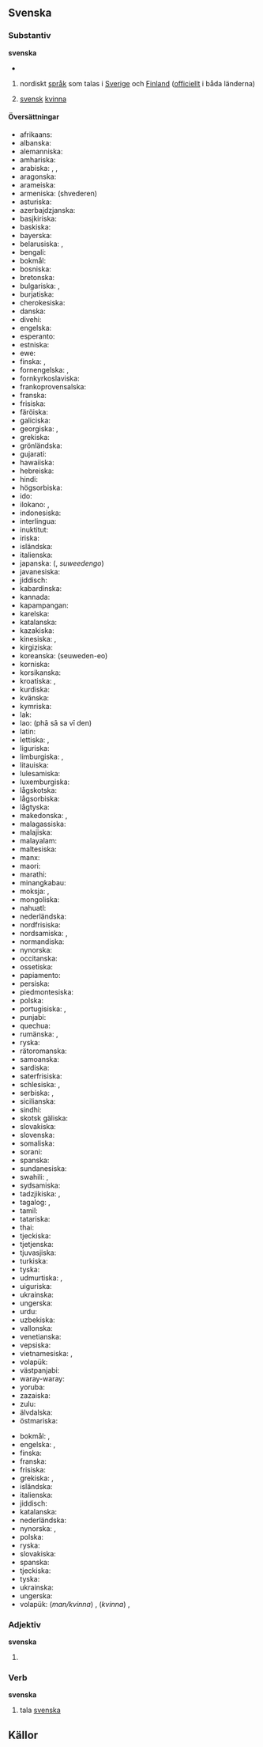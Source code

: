 {{wikipedia}}

==Svenska==
===Substantiv===
{{sv-subst-n-oräkn|fog=|betydelser=1.|förled=svensk}}
{{sv-subst-n-or|betydelser=2.}}
'''svenska'''
*{{uttal|sv|ljud=Sv-svenska.ogg}}
#{{tagg|kat=språk}}nordiskt [[språk]] som talas i [[Sverige]] och [[Finland]] ([[officiellt]] i båda länderna)
#:{{etymologi|Belagt sedan 1300-talet, som {{härledning|sv|gmq-fsv|svænska}}.<ref name="so">{{källa-so|svenska|2021-02-06}}</ref>}}
#:{{sammansättningar|[[svensklektion]], [[svensklärare]]}}
#{{tagg|kat=nationaliteter}} [[svensk]] [[kvinna]]
#:{{etymologi|Belagt sedan 1773.<ref name="so"></ref>}}

====Översättningar====
{{ö-topp|språk}}
*afrikaans: {{ö+|af|Sweeds}}
*albanska: {{ö+|sq|gjuha suedeze}}
*alemanniska: {{ö|als|Schwedisch}}
*amhariska: {{ö|am|ስዊድንኛ}}
*arabiska: {{ö|ar|اَلسُّوِيدِيَّة|f|tr=as-suwīdiyya}}, {{ö|ar|سُوِيدِيّ|m|tr=suwīdiyy}}, {{ö|ar|اَللُّغَة اَلسُّوِيدِيَّة|f|tr=al-luḡa s-suwīdiyya}}
*aragonska: {{ö+|an|sueco}}
*arameiska: {{ö|arc|ܠܫܢܐ ܣܘܝܕܝܐ}}
*armeniska: {{ö+|hy|շվեդերեն}} (shvederen)
*asturiska: {{ö+|ast|suecu|m}}
*azerbajdzjanska: {{ö+|az|İsveç dili}}
*basjkiriska: {{ö|ba|швед теле}}
*baskiska: {{ö+|eu|suediera}}
*bayerska: {{ö|bar|Schwedisch}}
*belarusiska: {{ö|be|шве́дская мо́ва|f|tr=švjédskaja móva}}, {{ö|be|шве́дская|f|tr=švjédskaja}}
*bengali: {{ö|bn|সুয়েডীয় ভাষা}}
*bokmål: {{ö+|no|svensk|m}}
*bosniska: {{ö+|bs|švedski|m}}
*bretonska: {{ö|br|svedeg}}
*bulgariska: {{ö|bg|шведски език}}, {{ö|bg|шведски}}
*burjatiska: {{ö|bxr|швед хэлэн}}
*cherokesiska: {{ö|chr|ᎠᏂᏍᏫᏗ}}
*danska: {{ö+|da|svensk}}
*divehi: {{ö+|dv|ސުވެޑިޝް|tr=suveḍiš}}
*engelska: {{ö+|en|Swedish}}
*esperanto: {{ö|eo|sveda lingvo}}
*estniska: {{ö|et|rootsi keel}}
*ewe: {{ö|ee|Swedgbe}}
*finska: {{ö+|fi|ruotsi}}, {{ö|fi|ruotsin kieli}}
*fornengelska: {{ö|ang|Swēonisc sprǣc}}, {{ö|ang|Swēonisc}}
*fornkyrkoslaviska: {{ö|cu|свє́ньскъ ѩꙁꙑ́къ}}
*frankoprovensalska: {{ö|frp|suèdouès}}
*franska: {{ö+|fr|suédois|m}}
*frisiska: {{ö+|fy|Sweedsk}}
*färöiska: {{ö|fo|svenskt}}
*galiciska: {{ö+|gl|sueco|m}}
*georgiska: {{ö+|ka|შვედური|tr=šveduri}}, {{ö|ka|შვედური ენა|tr=šveduri ena}}
*grekiska: {{ö+|el|σουηδικά|n|p|tr=souidiká}}
*grönländska: {{ö|kl|svenskisut}}
*gujarati: {{ö+|gu|સ્વીડિશ}}
*hawaiiska: {{ö|haw|Kuekene}}
*hebreiska: {{ö+|he|שבדית|f|tr=švedít}}
*hindi: {{ö+|hi|स्वीडिश|tr=svīḍiś}}
*högsorbiska: {{ö+|hsb|šwedšćina}}
*ido: {{ö+|io|Suediana}}
*ilokano: {{ö|ilo|Sueko}}, {{ö|ilo|pagsasao a Sueko}}
*indonesiska: {{ö+|id|bahasa Swedia}}
*interlingua: {{ö|ia|lingua svedese}}
*inuktitut: {{ö|iu|ᔅᕗᓐᔅᑭᑐᑦ}}
*iriska: {{ö|ga|Sualainnis|f}}
*isländska: {{ö+|is|sænska}}
*italienska: {{ö+|it|svedese|m}}
*japanska: {{ö+|ja|スウェーデン語}} ({{ö|ja|スウェーデンご}}, ''suweedengo'')
*javanesiska: {{ö|jv|basa Swédia}}
*jiddisch: {{ö+|yi|שוועדיש|tr=shvedish}}
*kabardinska: {{ö|kbd|шуэцэбзэ}}
*kannada: {{ö+|kn|ಸ್ವೀಡಿಶ್}}
*kapampangan: {{ö|pam|Amanung Sweku}}
*karelska: {{ö|krl|ruočči}}
*katalanska: {{ö+|ca|suec|m}}
*kazakiska: {{ö|kk|швед тілі}}
*kinesiska: {{ö+|zh|瑞典语}},  {{ö|zh|瑞典語|tr=Ruìdiǎn'yǔ}}
*kirgiziska: {{ö|ky|швед тили}}
*koreanska: {{ö+|ko|스웨덴어}} (seuweden-eo)
*korniska: {{ö|kw|Swedek}}
*korsikanska: {{ö|co|lingua svedese}}
*kroatiska: {{ö|hr|švedski jezik}}, {{ö+|hr|švedski}}
*kurdiska: {{ö+|ku|swêdî}}
*kvänska: {{ö|fkv|ruottii}}
*kymriska: {{ö+|cy|Swedeg}}
*lak: {{ö|lbe|швед маз}}
*lao: {{ö+|lo|ພາສາສະວີເດັນ}} (phā sā sa vī den)
*latin: {{ö|la|lingua Suecica|f}}
*lettiska: {{ö|lv|zviedru valoda|f}}, {{ö|lv|zviedru}}
*liguriska: {{ö|lij|svedeise}}
*limburgiska: {{ö+|li|Zwieëdsj}}, {{ö+|li|Zwèdsj|n|n}}
*litauiska: {{ö+|lt|švedų kalba}}
*lulesamiska: {{ö|smj|svierigadárro}}
*luxemburgiska: {{ö+|lb|Schwedesch}}
*lågskotska: {{ö|sco|swaddish}}
*lågsorbiska: {{ö|dsb|šwedšćina}}
*lågtyska: {{ö+|nds|Zweeds}}
*makedonska: {{ö|mk|шведски јазик}}, {{ö|mk|шведски}}
*malagassiska: {{ö|mg|soedoa}}
*malajiska: {{ö|ms|bahasa Sweden}}
*malayalam: {{ö|ml|സ്വീഡിഷ് ഭാഷ}}
*maltesiska: {{ö|mt|Żvediż}}
*manx: {{ö|gv|Soolynnish}}
*maori: {{ö|mi|reo Huitene}}
*marathi: {{ö|mr|स्वीडिश भाषा}}
*minangkabau: {{ö|min|bahaso Swedia}}
*moksja: {{ö|mdf|шведонь кяль}}, {{ö|mdf|шведокс}}
*mongoliska: {{ö|mn|Швед хэл}}
*nahuatl: {{ö|nah|Sueciatlahtōlli}}
*nederländska: {{ö+|nl|Zweeds|n}}
*nordfrisiska: {{ö|frr|Sweedsk}}
*nordsamiska: {{ö|se|ruoŧagiella}}, {{ö|se|ruoŧŧa}}
*normandiska: {{ö|nrm|Suédouais}}
*nynorska: {{ö+|nn|svensk|m}}
*occitanska: {{ö+|oc|suedés}}
*ossetiska: {{ö|os|шведаг ӕвзаг}}
*papiamento: {{ö|pap|Sueko}}
*persiska: {{ö|fa|زبان سوئدی}}
*piedmontesiska: {{ö|pms|svedèis}}
*polska: {{ö+|pl|szwedzki}}
*portugisiska: {{ö+|pt|sueco|m}}, {{ö|pt|língua sueca|f}}
*punjabi: {{ö|pa|ਸਵੀਡਿਸ਼ ਭਾਸ਼ਾ}}
*quechua: {{ö|qu|suwiri simi}}
*rumänska: {{ö+|ro|suedeză}}, {{ö|ro|limba suedeză|f}}
*ryska: {{ö+|ru|шведский язык|m}}
*rätoromanska: {{ö|rm|svedaisa}}
*samoanska: {{ö|sm|fa'asuetena}}
*sardiska: {{ö|sc|isvedesu}}
*saterfrisiska: {{ö|stq|Swedisk}}
*schlesiska: {{ö|szl|szwedzko}}, {{ö|szl|szwedzko godka}}
*serbiska: {{ö+|sr|шведски}}, {{ö|sr|шведски језик}}
*sicilianska: {{ö+|scn|svidisi}}
*sindhi: {{ö|sd|سويڊش ٻولي}}
*skotsk gäliska: {{ö|gd|Suainis|f}}
*slovakiska: {{ö+|sk|švédčina|f}}
*slovenska: {{ö|sl|švédščina|f}}
*somaliska: {{ö|so|Af-Iswiidhan}}
*sorani: {{ö|ckb|زمانی سوێدی}}
*spanska: {{ö+|es|sueco|m}}
*sundanesiska: {{ö|su|basa Swédia}}
*swahili: {{ö|sw|kiswidi}}, {{ö|sw|Kiswidi}}
*sydsamiska: {{ö|sma|ruoŧagiella}}
*tadzjikiska: {{ö|tg|забони шведӣ}}, {{ö+|tg|шведӣ}}
*tagalog: {{ö+|tl|Suweko}}, {{ö|tl|wikang Suweko}}
*tamil: {{ö|ta|சுவீடிய மொழி}}
*tatariska: {{ö+|tt|швед теле}}
*thai: {{ö+|th|ภาษาสวีเดน}}
*tjeckiska: {{ö+|cs|švédština|f}}
*tjetjenska: {{ö|ce|шведийн мотт}}
*tjuvasjiska: {{ö|cv|швед чӗлхи}}
*turkiska: {{ö+|tr|İsveççe}}
*tyska: {{ö+|de|Schwedisch|n}}
*udmurtiska: {{ö|udm|швед}}, {{ö|udm|швед кыл}}
*uiguriska: {{ö|ug|شۋېتسىيە تىلى}}
*ukrainska: {{ö|uk|шведська мова|f}}
*ungerska: {{ö+|hu|svéd}}
*urdu: {{ö|ur|سونسکا}}
*uzbekiska: {{ö|uz|shved tili}}
*vallonska: {{ö+|wa|suwedwès}}
*venetianska: {{ö+|vec|svedexe|m}}
*vepsiska: {{ö|vep|ročin kel'}}
*vietnamesiska: {{ö+|vi|tiếng Thụy Điển}}, {{ö|vi|Thụy-Điển}}
*volapük: {{ö+|vo|Svedänapük}}
*västpanjabi: {{ö+|pnb|سونسکا}}
*waray-waray: {{ö|war|Suweko}}
*yoruba: {{ö|yo|Èdè Sweden}}
*zazaiska: {{ö|diq|Swêdki}}
*zulu: {{ö|zu|IsiSwidishi}}
*älvdalska: {{ö|ovd|swenska|f}}
*östmariska: {{ö|mhr|швед йылме}}
{{ö-botten}}

{{ö-topp|svensk kvinna}}
*bokmål: {{ö+|no|svenske|m}}, {{ö|no|svensk kvinne}}
*engelska: {{ö+|en|Swede}}, {{ö|en|Swedish woman}}
*finska: {{ö|fi|ruotsalainen nainen}}
*franska: {{ö+|fr|Suédoise|f}}
*frisiska: {{ö|fy|Sweedse|u}}
*grekiska: {{ö+|el|Σουηδή}}, {{ö+|el|Σουηδέζα}}
*isländska: {{ö|is|Svii|m}}
*italienska: {{ö+|it|svedese|f}}
*jiddisch: {{ö|yi|שוועדין|f|tr=shvedin}}
*katalanska: {{ö+|ca|sueca|f}}
*nederländska: {{ö+|nl|Zweedse|f}}
*nynorska: {{ö+|nn|svenske|m}}, {{ö|nn|svensk kvinne|f}}
*polska: {{ö+|pl|Szwedka}}
*ryska: {{ö+|ru|шведка|f}}
*slovakiska: {{ö|sk|Švédka}}
*spanska: {{ö+|es|sueca|f}}
*tjeckiska: {{ö+|cs|Švédka|f}}
*tyska: {{ö+|de|Schwedin|f}}
*ukrainska: {{ö|uk|шведка|f}}
*ungerska: {{ö+|hu|svéd}}
*volapük: (''man/kvinna'') {{ö+|vo|Svedänan}}, (''kvinna'') {{ö|vo|ji-Svedänan}}, {{ö|vo|vom Svedänik}}
{{ö-botten}}

===Adjektiv===
'''svenska'''
#{{böjning|sv|adj|svensk}}

===Verb===
{{sv-verb-ar}}
'''svenska'''
#{{tagg|mindre brukligt}} tala [[#Svenska#Substantiv|svenska]]
#:{{citat|år=1875|titel=[https://libris.kb.se/bib/1761921 Studier i Sveriges statskunskap: Del 1: Land och folk]|förf=[[w:Wilhelm Erik Svedelius|Wilhelm Erik Svedelius]]|Ännu på 1840-talet var icke sällsynt att träffa äldre personer, som talade båda språken, men uttryckte sig lättare på finska än när de "'''svenskade'''" d.ä. talade svenska.}}
#:{{citat|år=2014|titel=Att inte vilja se|förf=[[w:Jan Guillou|Jan Guillou]]|Alla andra på bygget visste ju att han var norrman – hur mycket han än '''svenskade''' sig, som man hade kallat detta blandspråk bland rallarna på Hardangervidda, så hördes det såfort han öppnade munnen att han var norrman.}}

==Källor==
<references/>
